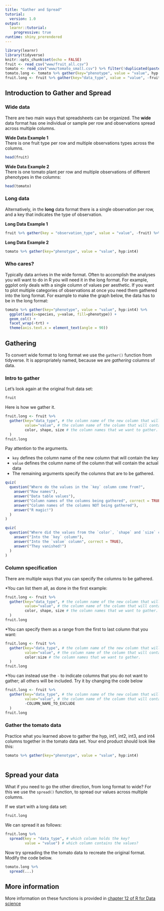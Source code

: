 ```yaml
---
title: "Gather and Spread"
tutorial:
  version: 1.0
output: 
  learnr::tutorial:
    progressive: true
runtime: shiny_prerendered
---
```


```r
library(learnr)
library(tidyverse)
knitr::opts_chunk$set(echo = FALSE)
fruit <- read_csv("www/fruit_all.csv")
tomato <- read_csv("www/tomato_small.csv") %>% filter(!duplicated(paste0(species,trt)))
tomato.long <- tomato %>% gather(key="phenotype", value = "value", hyp:int4)
fruit.long <- fruit %>% gather(key="data_type", value = "value", -fruit)
```


## Introduction to Gather and Spread

### Wide data

There are two main ways that spreadsheets can be organized.  The __wide__ data format has one individual or sample per row and observations spread across multiple columns.

__Wide Data Example 1__  
There is one fruit type per row and multiple observations types across the columns.
```r
head(fruit)
```


__Wide Data Example 2__  
There is one tomato plant per row and multiple observations of different phenotypes in the columns:
```r
head(tomato)
```

### Long data

Alternatively, in the __long__ data format there is a single observation per row, and a key that indicates the type of observation.

__Long Data Example 1__
```r
fruit %>% gather(key = "observation_type", value = "value", -fruit) %>% arrange(fruit)
```

__Long Data Example 2__
```r
tomato %>% gather(key="phenotype", value = "value", hyp:int4)
```

### Who cares?

Typically data arrives in the wide format.  Often to accomplish the analyses you will want to do in R you will need it in the long format.  For example, ggplot only deals with a single column of values per aesthetic.  If you want to plot multiple categories of observations at once you need them gathered into the long format.  For example to make the graph below, the data has to be in the long format:

```r
tomato %>% gather(key="phenotype", value = "value", hyp:int4) %>%
  ggplot(aes(x=species, y=value, fill=phenotype)) + 
  geom_col() +
  facet_wrap(~trt) + 
  theme(axis.text.x = element_text(angle = 90))
```


## Gathering

To convert wide format to long format we use the `gather()` function from tidyverse.  It is appropriately named, because we are _gathering_ columns of data.

### Intro to gather

Let's look again at the original fruit data set:
```r
fruit
```

Here is how we gather it.
```r
fruit.long <- fruit %>% 
  gather(key="data_type", # the column name of the new column that will contain the key 
         value="value", # the column name of the column that will contain the observations
         color, shape, size # the column names that we want to gather.
  )
fruit.long
```

Pay attention to the arguments.

* `key` defines the column name of the new column that will contain the key 
* `value` defines the column name of the column that will contain the actual data
* The remaining arguments specify the columns that are to be gathered.

```r
quiz(
  question("Where do the values in the `key` column come from?",
    answer("Row names"),
    answer("Data table values"),
    answer("Column names of the columns being gathered", correct = TRUE),
    answer("Column names of the columns NOT being gathered"),
    answer("R magic!")
  )
)
```

```r
quiz(
  question("Where did the values from the `color`, `shape` and `size` columns go?",
    answer("Into the `key` column"),
    answer("Into the `value` column", correct = TRUE),
    answer("They vanished!")
  )
)
```

### Column specification

There are multiple ways that you can specify the columns to be gathered.

*You can list them all, as done in the first example:

```r
fruit.long <- fruit %>% 
  gather(key="data_type", # the column name of the new column that will contain the key 
         value="value", # the column name of the column that will contain the observations
         color, shape, size # the column names that we want to gather.
  )
fruit.long
```

*You can specify them as a range from the first to last column that you want:

```r
fruit.long <- fruit %>% 
  gather(key="data_type", # the column name of the new column that will contain the key 
         value="value", # the column name of the column that will contain the observations
         color:size # the column names that we want to gather.
  )
fruit.long
```

*You can instead use the `-` to indicate columns that you do not want to gather; all others will be included.  Try it by changing the code below

```r
fruit.long <- fruit %>% 
  gather(key="data_type", # the column name of the new column that will contain the key 
         value="value", # the column name of the column that will contain the observations
         -COLUMN_NAME_TO_EXCLUDE
  )
fruit.long
```

### Gather the tomato data

Practice what you learned above to gather the hyp, int1, int2, int3, and int4 columns together in the tomato data set.  Your end product should look like this:

```r
tomato %>% gather(key="phenotype", value = "value", hyp:int4)
```

```r

```

## Spread your data

What if you need to go the other direction, from long format to wide?  For this we use the `spread()` function, to spread our values across multiple columns.

If we start with a long data set:

```r
fruit.long
```

We can spread it as follows:
```r
fruit.long %>% 
  spread(key = "data_type", # which column holds the key?  
         value = "value") # which column contains the values?
```

Now try spreading the the tomato data to recreate the original format.  Modify the code below.

```r
tomato.long %>%
  spread(...)
```

## More information

More information on these functions is provided in [chapter 12 of R for Data science](http://r4ds.had.co.nz/tidy-data.html)

